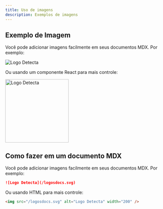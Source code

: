```yaml
---
title: Uso de imagens
description: Exemplos de imagens
---
```



## Exemplo de Imagem

Você pode adicionar imagens facilmente em seus documentos MDX. Por exemplo:

![Logo Detecta](/logosdocs.svg)

Ou usando um componente React para mais controle:

<img src="/logosdocs.svg" alt="Logo Detecta" width="200" />

## Como fazer em um documento MDX

Você pode adicionar imagens facilmente em seus documentos MDX. Por exemplo:

```md
![Logo Detecta](/logosdocs.svg)
```

Ou usando HTML para mais controle:

```html
<img src="/logosdocs.svg" alt="Logo Detecta" width="200" />
```

